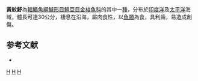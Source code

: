 {{Speciesbox
| taxon = Sphyraena chrysotaenia
| image = Sphyraena obtusata Day.png
| status = NE
| status_system = IUCN3.1
| binomial_authority = [[Klunzinger|Klunzinger]], 1884
| synonyms = *''Sphyraenella chrysotaenia''<br /><small>Klunzinger, 1884</small>
}}
'''黃紋魣'''為[[輻鰭魚綱|輻鰭魚綱]][[鱸形目|鱸形目]][[鯖亞目|鯖亞目]][[金梭魚科|金梭魚科]]的其中一[[種|種]]，分布於[[印度洋|印度洋]]及[[太平洋|太平洋]]海域，體長可達30公分，棲息在沿海，屬肉食性，以[[魚類|魚類]]為食，具利齒，易造成創傷。

== 参考文献 ==
{{reflist}}
*{{FishBase_species|genus=Sphyraena|species=chrysotaenia|year=2012|month=7}}

{{taxonbar}}
[[Category:_1884年描述的鱼类|H]]
[[Category:魣屬|H]]
[[Category:1884年描述的鱼类|H]]
